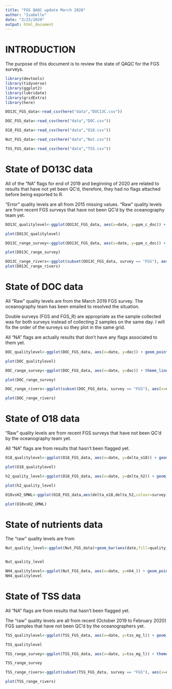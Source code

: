 ```yaml
---
title: "FGS QAQC update March 2020"
author: "Isabelle"
date: "3/23/2020"
output: html_document
---
```

# INTRODUCTION

The purpose of this document is to review the state of QAQC for the FGS surveys.


```r
library(devtools)
library(tidyverse)
library(ggplot2)
library(lubridate)
library(gridExtra)
library(here)

DO13C_FGS_data<-read_csv(here("data","DOC13C.csv"))

DOC_FGS_data<-read_csv(here("data","DOC.csv"))

O18_FGS_data<-read_csv(here("data","O18.csv"))

Nut_FGS_data<-read_csv(here("data","Nut.csv"))

TSS_FGS_data<-read_csv(here("data","TSS.csv"))
```

# State of DO13C data

All of the "NA" flags for end of 2019 and beginning of 2020 are related to results that have not yet been QC'd, therefore, they had no flags attached before being exported to R.

"Error" quality levels are all from 2015 missing values. 
"Raw" quality levels are from recent FGS surveys that have not been QC'd by the oceanography team yet.

```r

DO13C_qualitylevel<-ggplot(DO13C_FGS_data, aes(x=date, y=ppm_c_doc)) + geom_point(aes(shape=quality_level, color=ppm_c_doc_flag)) + theme_linedraw()

plot(DO13C_qualitylevel)

DO13C_range_survey<-ggplot(DO13C_FGS_data, aes(x=date, y=ppm_c_doc)) + theme_linedraw() + geom_point(aes(color=ppm_c_doc_flag)) + facet_grid(survey~.)

plot(DO13C_range_survey)

DO13C_range_rivers<-ggplot(subset(DO13C_FGS_data, survey == "FGS"), aes(x=date, y=ppm_c_doc)) + geom_point(aes(colour=site_id)) + theme_linedraw()
plot(DO13C_range_rivers)

```

# State of DOC data

All "Raw" quality levels are from the March 2019 FGS survey. The oceanography team has been emailed to resolved the situation.

Double surveys (FGS and FGS_R) are appropriate as the sample collected was for both surveys instead of collecting 2 samples on the same day. I will fix the order of the surveys so they plot in the same grid.

All "NA" flags are actually results that don't have any flags associated to them yet.

```r

DOC_qualitylevel<-ggplot(DOC_FGS_data, aes(x=date, y=doc)) + geom_point(aes(shape=quality_level, color=doc_flag)) + theme_linedraw()

plot(DOC_qualitylevel)

DOC_range_survey<-ggplot(DOC_FGS_data, aes(x=date, y=doc)) + theme_linedraw() + geom_point(aes(color=doc_flag)) + facet_grid(survey~.)

plot(DOC_range_survey)

DOC_range_rivers<-ggplot(subset(DOC_FGS_data, survey == "FGS"), aes(x=date, y=doc)) + geom_point(aes(colour=site_id)) + theme_linedraw()

plot(DOC_range_rivers)

```

# State of O18 data

"Raw" quality levels are from recent FGS surveys that have not been QC'd by the oceanography team yet.

All "NA" flags are from results that hasn't been flagged yet.
```r

O18_qualitylevel<-ggplot(O18_FGS_data, aes(x=date, y=delta_o18)) + geom_point(aes(shape=quality_level, color=delta_o18_flag)) + theme_linedraw()

plot(O18_qualitylevel)

h2_quality_level<-ggplot(O18_FGS_data, aes(x=date, y=delta_h2)) + geom_point(aes(shape=quality_level, color=delta_h2_flag)) + theme_linedraw()

plot(h2_quality_level)

O18vsH2_GMWL<-ggplot(O18_FGS_data,aes(delta_o18,delta_h2,colour=survey))+geom_point()+theme_linedraw()+stat_function(fun=function(x)8*x+10)

plot(O18vsH2_GMWL)
```

# State of nutrients data

The "raw" quality levels are from 

```r

Nut_quality_level<-ggplot(Nut_FGS_data)+geom_bar(aes(date,fill=quality_level))+ facet_grid(survey~.)


Nut_quality_level

NH4_qualitylevel<-ggplot(Nut_FGS_data, aes(x=date, y=nh4_)) + geom_point(aes(shape=quality_level, color=nh4__flag)) + theme_linedraw()+ facet_grid(survey~.)
NH4_qualitylevel

```
# State of TSS data

All "NA" flags are from results that hasn't been flagged yet.

The "raw" quality levels are all from recent (October 2019 to February 2020) FGS samples that have not been QC'd by the oceanographers yet.

```r

TSS_qualitylevel<-ggplot(TSS_FGS_data, aes(x=date, y=tss_mg_l)) + geom_point(aes(shape=quality_level, color=tss_flag)) + theme_linedraw()

TSS_qualitylevel

TSS_range_survey<-ggplot(TSS_FGS_data, aes(x=date, y=tss_mg_l)) + theme_linedraw() + geom_point(aes(color=tss_flag)) + facet_grid(survey~.)

TSS_range_survey

TSS_range_rivers<-ggplot(subset(TSS_FGS_data, survey == "FGS"), aes(x=date, y=tss_mg_l)) + geom_point(aes(colour=site_id)) + theme_linedraw()

plot(TSS_range_rivers)
```

